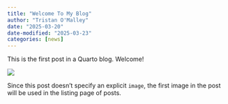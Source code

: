 ```yaml
---
title: "Welcome To My Blog"
author: "Tristan O'Malley"
date: "2025-03-20"
date-modified: "2025-03-23"
categories: [news]
---
```


This is the first post in a Quarto blog. Welcome!

![](thumbnail.jpg)

Since this post doesn't specify an explicit `image`, the first image in the post will be used in the listing page of posts.
